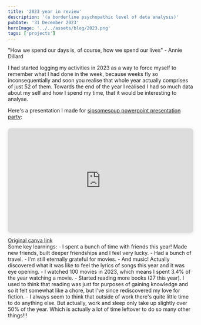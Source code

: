 ```yaml
---
title: '2023 year in review'
description: '(a borderline psychopathic level of data analysis)'
pubDate: '31 December 2023'
heroImage: '../../assets/blog/2023.png'
tags: ['projects']
---
```


"How we spend our days is, of course, how we spend our lives" - Annie Dillard

I had started logging my activities in 2023 as a way to force myself to
remember what I had done in the week, because weeks fly so inconsequentially and
soon you realise that whole year actually comprises of just 52 of them.
Towards the end of the year I realised I had so much data about my self and 
how I spend my time, that it would be interesting to analyse.

Here's a presentation I made for [sipsomesoup powerpoint presentation party](/blog/sipsomesoup):

<div style="position: relative; width: 100%; height: 0; padding-top: 56.2500%;
 padding-bottom: 0; box-shadow: 0 2px 8px 0 rgba(63,69,81,0.16); margin-top: 1.6em; margin-bottom: 0.9em; overflow: hidden;
 border-radius: 8px; will-change: transform;">
  <iframe loading="lazy" style="position: absolute; width: 100%; height: 100%; top: 0; left: 0; border: none; padding: 0;margin: 0;"
    src="https://www.canva.com/design/DAF5FnCcrDc/-d07oLLnltoj3PDVI-vl2g/view?embed" allowfullscreen="allowfullscreen" allow="fullscreen">
  </iframe>
</div>
<a href="https:&#x2F;&#x2F;www.canva.com&#x2F;design&#x2F;DAF5FnCcrDc&#x2F;-d07oLLnltoj3PDVI-vl2g&#x2F;view?utm_content=DAF5FnCcrDc&amp;utm_campaign=designshare&amp;utm_medium=embeds&amp;utm_source=link" target="_blank" rel="noopener">Original canva link</a>

<div/>
Some key learnings:
- I spent a bunch of time with friends this year! Made new friends, built deeper friendships and I feel very lucky.
- Had a bunch of travel.
- I'm still eternally grateful for movies.
- And music! Actually discovered what it was like to feel the lyrics of songs this year and it was eye opening.
- I watched 100 movies in 2023, which means I spent 3.4% of the year watching a movie.
- Started reading more books (27 this year). I used to think that reading was just for purposes of gaining knowledge and so it felt somewhat like a chore, but I've since rediscovered my love for fiction.
- I always seem to think that outside of work there's quite little time to do anything else. But actually, work and sleep only take up slightly over 50% of the year. Which is actually a lot of time leftover to do so many other things!!!
